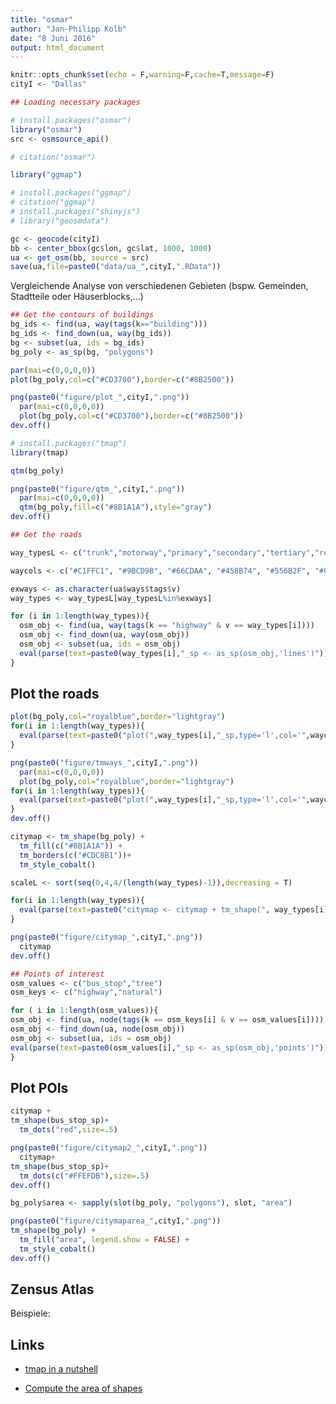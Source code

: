 ```yaml
---
title: "osmar"
author: "Jan-Philipp Kolb"
date: "8 Juni 2016"
output: html_document
---
```


```r
knitr::opts_chunk$set(echo = F,warning=F,cache=T,message=F)
cityI <- "Dallas"
```


```r
## Loading necessary packages

# install.packages("osmar")
library("osmar")
src <- osmsource_api()

# citation("osmar")
```


```r
library("ggmap")

# install.packages("ggmap")
# citation("ggmap")
# install.packages("shinyjs")
# library("geosmdata")
```

```r
gc <- geocode(cityI)
bb <- center_bbox(gc$lon, gc$lat, 1000, 1000)
ua <- get_osm(bb, source = src)
save(ua,file=paste0("data/ua_",cityI,".RData"))
```


Vergleichende Analyse von verschiedenen Gebieten (bspw. Gemeinden, Stadtteile oder Häuserblocks,...)


```r
## Get the contours of buildings
bg_ids <- find(ua, way(tags(k=="building")))
bg_ids <- find_down(ua, way(bg_ids))
bg <- subset(ua, ids = bg_ids)
bg_poly <- as_sp(bg, "polygons")  
```

```r
par(mai=c(0,0,0,0))
plot(bg_poly,col=c("#CD3700"),border=c("#8B2500"))

png(paste0("figure/plot_",cityI,".png"))
  par(mai=c(0,0,0,0))
  plot(bg_poly,col=c("#CD3700"),border=c("#8B2500"))
dev.off()
```


```r
# install.packages("tmap")
library(tmap)

qtm(bg_poly)

png(paste0("figure/qtm_",cityI,".png"))
  par(mai=c(0,0,0,0))
  qtm(bg_poly,fill=c("#8B1A1A"),style="gray")
dev.off()
```


```r
## Get the roads

way_typesL <- c("trunk","motorway","primary","secondary","tertiary","residential","pedestrian")

waycols <- c("#C1FFC1", "#9BCD9B", "#66CDAA", "#458B74", "#556B2F", "#00CD00", "#008B45")

exways <- as.character(ua$ways$tags$v)
way_types <- way_typesL[way_typesL%in%exways]

for (i in 1:length(way_types)){
  osm_obj <- find(ua, way(tags(k == "highway" & v == way_types[i])))
  osm_obj <- find_down(ua, way(osm_obj))
  osm_obj <- subset(ua, ids = osm_obj)
  eval(parse(text=paste0(way_types[i],"_sp <- as_sp(osm_obj,'lines')")))
}
```

## Plot the roads

```r
plot(bg_poly,col="royalblue",border="lightgray")
for(i in 1:length(way_types)){
  eval(parse(text=paste0("plot(",way_types[i],"_sp,type='l',col='",waycols[i],"',add=T)")))
}

png(paste0("figure/tmways_",cityI,".png"))
  par(mai=c(0,0,0,0))
  plot(bg_poly,col="royalblue",border="lightgray")
for(i in 1:length(way_types)){
  eval(parse(text=paste0("plot(",way_types[i],"_sp,type='l',col='",waycols[i],"',add=T)")))
}
dev.off()
```


```r
citymap <- tm_shape(bg_poly) +
  tm_fill(c("#8B1A1A")) +
  tm_borders(c("#CDC8B1"))+
  tm_style_cobalt()

scaleL <- sort(seq(0,4,4/(length(way_types)-1)),decreasing = T)

for(i in 1:length(way_types)){
  eval(parse(text=paste0("citymap <- citymap + tm_shape(", way_types[i],"_sp)+  tm_lines('",waycols[i],"',scale=",scaleL[i],")")))
}

png(paste0("figure/citymap_",cityI,".png"))
  citymap
dev.off()
```

```r
## Points of interest
osm_values <- c("bus_stop","tree")
osm_keys <- c("highway","natural")

for ( i in 1:length(osm_values)){
osm_obj <- find(ua, node(tags(k == osm_keys[i] & v == osm_values[i])))
osm_obj <- find_down(ua, node(osm_obj))
osm_obj <- subset(ua, ids = osm_obj)
eval(parse(text=paste0(osm_values[i],"_sp <- as_sp(osm_obj,'points')")))
}
```

## Plot POIs

```r
citymap + 
tm_shape(bus_stop_sp)+
  tm_dots("red",size=.5)

png(paste0("figure/citymap2_",cityI,".png"))
  citymap+ 
tm_shape(bus_stop_sp)+
  tm_dots(c("#FFEFDB"),size=.5)
dev.off()
```

```r

bg_poly$area <- sapply(slot(bg_poly, "polygons"), slot, "area")

png(paste0("figure/citymaparea_",cityI,".png"))
tm_shape(bg_poly) +
  tm_fill("area", legend.show = FALSE) + 
  tm_style_cobalt()
dev.off()
```



## Zensus Atlas

Beispiele: 





## Links

- [tmap in a nutshell](https://cran.r-project.org/web/packages/tmap/vignettes/tmap-nutshell.html)

- [Compute the area of shapes](https://stat.ethz.ch/pipermail/r-sig-geo/2011-January/010789.html)